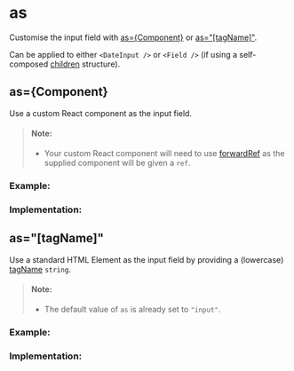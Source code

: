 
<Meta of={AsStories} />

# as

<DefaultValue value="input" />

Customise the input field with [as=\{Component\}](#ascomponent) or [as="\[tagName\]"](#astagname).

Can be applied to either `<DateInput />` or `<Field />` (if using a self-composed [children](/docs/props-children--docs) structure).

## as=\{Component\}

Use a custom React component as the input field.

> #### Note:
>
> - Your custom React component will need to use [forwardRef](https://react.dev/reference/react/forwardRef) as the supplied component will be given a `ref`.

### Example:

<Story of={AsStories.AsComponentExampleExample} />

### Implementation:

<Story of={AsStories.AsComponentImplementation} />

## as="\[tagName\]"

Use a standard HTML Element as the input field by providing a (lowercase) [tagName](https://developer.mozilla.org/en-US/docs/Web/API/Element/tagName) `string`.

> #### Note:
>
> - The default value of `as` is already set to `"input"`.

### Example:

<Story of={AsStories.AsTagNameExampleExample} />

### Implementation:

<Story of={AsStories.AsTagNameImplementation} />
